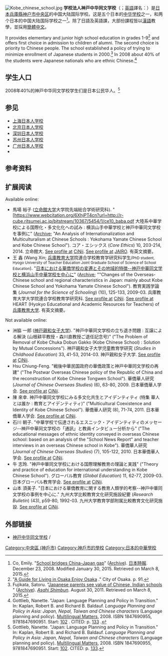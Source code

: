 {{Translating|time=2017-06-03}}
[[File:Kobe_chinese_school.jpg|thumb]]
'''学校法人神戸中华同文学校'''（{{jpn|j=神戸中華同文学校|hg=こうべちゅうかどうぶんがっこう|rm=Kōbe Chūka Dōbun Gakkō}}；[[英語|英語]]譯名：{{lang|en|Kobe Chinese School}}）是[[日本|日本]][[兵庫縣|兵庫縣]][[神户市|神户市]][[中央区_(神户市)|中央区]]的中国大陆国际学校。这是五个日本的[[中华学校|中华学校]]之一，和两个日本的中国大陆国际学校之一<ref name=Japantimes>Co, Emily. "[http://www.japantimes.co.jp/community/2008/12/23/issues/school-bridges-china-japan-gap/#.VPvVqOG56VA School bridges China-Japan gap]" ([http://www.webcitation.org/6Wrqi4lA6 Archive]). [[日本時報|日本時報]]. December 23, 2008. Modified January 30, 2015. Retrieved on March 8, 2015.</ref>。除了日語及英語課，大部份課程皆以[[漢語|漢語]]教學，並採用[[簡體中文|簡體中文]]。 

{{transh}}
It provides elementary and junior high school education in grades 1-9<ref>"[http://www.city.osaka.lg.jp/contents/wdu010/digitalbook/enjoy/eigo/index.html#page=91 A Guide for Living in Osaka Enjoy Osaka] {{webarchive|url=https://web.archive.org/web/20160302084532/http://www.city.osaka.lg.jp/contents/wdu010/digitalbook/enjoy/eigo/index.html |date=2016-03-02 }}." City of Osaka. p. 91.</ref> and offers first choice in admission to children of alumni. The second choice is priority to Chinese people. The school established a policy of trying to minimize enrollment of Japanese students in 2000.<ref name=Fujikata>Fujikata, Satoru. "[http://ajw.asahi.com/article/behind_news/social_affairs/AJ201108298173 Japanese parents see value of Chinese, Indian schools] " ([https://www.webcitation.org/6WrvmY3MT?url=http://ajw.asahi.com/article/behind_news/social_affairs/AJ201108298173 Archive]). ''[[Asahi_Shimbun|Asahi Shimbun]]''. August 30, 2011. Retrieved on March 8, 2015.</ref> In 2008 about 40% of the students were Japanese nationals who are ethnic Chinese.<ref name=Gottliebp102>Gottlieb, Nanette. "Japan: Language Planning and Policy in Transition." In: Kaplan, Robert B. and Richard B. Baldauf. ''Language Planning and Policy in Asia: Japan, Nepal, Taiwan and Chinese characters'' (Language planning and policy). [[Multilingual_Matters|Multilingual Matters]], 2008. ISBN 1847690955, 9781847690951. Start: [https://books.google.com/books?id=dboOAtK3Nv4C&pg=PA102 102] {{Wayback|url=https://books.google.com/books?id=dboOAtK3Nv4C&pg=PA102 |date=20160404142946 }}. CITED: p. [https://books.google.com/books?id=dboOAtK3Nv4C&pg=PA133 133] {{Wayback|url=https://books.google.com/books?id=dboOAtK3Nv4C&pg=PA133 |date=20200729112751 }}.</ref>
{{transf}}

==学生人口==
2008年40%的神戸中华同文学校学生们是日本公民华人。<ref name=Gottliebp102>Gottlieb, Nanette. "Japan: Language Planning and Policy in Transition." In: Kaplan, Robert B. and Richard B. Baldauf. ''Language Planning and Policy in Asia: Japan, Nepal, Taiwan and Chinese characters'' (Language planning and policy). [[Multilingual_Matters|Multilingual Matters]], 2008. ISBN 1847690955, 9781847690951. Start: [https://books.google.com/books?id=dboOAtK3Nv4C&pg=PA102 102]. CITED: p. [https://books.google.com/books?id=dboOAtK3Nv4C&pg=PA133 133].</ref>

==参见==
* [[上海日本人学校|上海日本人学校]]
* [[北京日本人学校|北京日本人学校]]
* [[深圳日本人学校|深圳日本人学校]]
* [[苏州日本人学校|苏州日本人学校]]
* [[广州日本人学校|广州日本人学校]]
* {{link-en|大连日本人学校|Japanese School of Dalian|大连日本人学校}}

==参考资料==
{{Reflist}}

==扩展阅读==
{{ja icon}}


Available online:
* 馬場 裕子 ([[立命館大学|立命館大学]]大学院先端総合学術研究科). "[https://www.webcitation.org/6XhjPT4cn?url=http://r-cube.ritsumei.ac.jp/bitstream/10367/5454/1/ce10_baba.pdf 大陸系中華学校による国際化・多文化化への試み : 横浜山手中華学校と神戸中華同文学校を事例に" ([http://www.webcitation.org/6XhjPT4cn Archive]; "An Analysis of Internationalization and Multiculturalism at Chinese Schools : Yokohama Yamate Chinese School and Kobe Chinese School"). コア・エシックス (''Core Ethics'') 10, 203-214, 2014. 立命館大. [http://ci.nii.ac.jp/naid/110009785501 See profile at] {{Wayback|url=http://ci.nii.ac.jp/naid/110009785501 |date=20150411113524 }} [[CiNii|CiNii]]. [http://jairo.nii.ac.jp/0026/00005184 See profile at] {{Wayback|url=http://jairo.nii.ac.jp/0026/00005184 |date=20150411125318 }} [[JAIRO|JAIRO]]. 有英文摘要。
* 王 鑫 (Wang Xin; [[兵庫教育大学|兵庫教育大学]]院連合学校教育学研究科学生/<small>PhD student, Hyogo University of Teacher Education Joint Graduate School of Science of School Education</small>). "[http://repository.hyogo-u.ac.jp/dspace/bitstream/10132/2566/3/AA114330270100012.pdf 日本における華僑学校の変遷とその地域的特徴--神戸中華同文学校と横浜山手中華学校を中心に]" ([http://www.webcitation.org/6Xhko3rfy Archive]; ""Changes of the Overseas-Chinese school and regional characteristics in Japan: mainly about Kobe Chinese School and Yokohama Yamate Chinese School"). 教育実践学論集 (''Journal for the Science of Schooling'') (10), 125-133, 2009-03. 兵庫教育大学大学院連合学校教育学研究科. [http://ci.nii.ac.jp/naid/40016642995/en/ See profile at] {{Wayback|url=http://ci.nii.ac.jp/naid/40016642995/en/ |date=20150411095739 }} [[CiNii|CiNii]]. [http://repository.hyogo-u.ac.jp/dspace/handle/10132/2566 See profile at] {{Wayback|url=http://repository.hyogo-u.ac.jp/dspace/handle/10132/2566 |date=20190812033602 }} HEART (Hyokyo Educational and Academic Resources for Teachers) of [[兵庫教育大学|兵庫教育大学]]. 有英文摘要。

Not available online:
* 洲脇 一郎 ([[神戸親和女子大学|神戸親和女子大学]]). "神戸中華同文学校の立ち退き問題 : 互譲による解決 (山根耕平教授・森川直教授ご退任記念号)" ("The Problem of Removal of Kobe Chuka Dobun Gakko (Kobe Chinese School) : Solution by Mutual Concessions"). 神戸親和女子大学児童教育学研究 (''Studies in Childhood Education'') 33, 41-53, 2014-03. 神戸親和女子大学. [http://ci.nii.ac.jp/naid/110009831912 See profile at] {{Wayback|url=http://ci.nii.ac.jp/naid/110009831912 |date=20150411113237 }} [[CiNii|CiNii]].
* Hsu Chiung-Feng. "戦後中華民国政府の華僑政策と神戸中華同文学校の再建" ("The Postwar Overseas Chinese policy of the Republic of China and the reconstruction of Kobe Chinese Tongwen School"). 華僑華人研究 (''Journal of Chinese Overseas Studies'') (6), 63-80, 2009. 日本華僑華人学会. [http://ci.nii.ac.jp/naid/40016939774 See profile at] {{Wayback|url=http://ci.nii.ac.jp/naid/40016939774 |date=20150411112518 }} [[CiNii|CiNii]].
* 陳 來幸. 神戸中華同文学校にみる多文化共生とアイデンティティ (特集 華人とは誰か : 教育とアイデンティティ)" ("Multicultural Coexistence and Identity of Kobe Chinese School"). 華僑華人研究 (8), 71-74, 2011. 日本華僑華人学会. [http://ci.nii.ac.jp/naid/40019327169 See profile at] {{Wayback|url=http://ci.nii.ac.jp/naid/40019327169 |date=20150411113811 }} [[CiNii|CiNii]].
* 石川 朝子. "中華学校で伝達されるエスニック・アイデンティティのメッセージ--神戸中華同文学校の「通訊」と教員インタビュー分析から" ("The educational messages of ethnic identity conveyed in overseas Chinese school: based on an analysis of the "School News Report" and teacher interviews in an overseas Chinese school in Kobe"). 華僑華人研究 (''Journal of Chinese Overseas Studies'') (7), 105-122, 2010. 日本華僑華人学会. [http://ci.nii.ac.jp/naid/40018282678 See profile at] {{Wayback|url=http://ci.nii.ac.jp/naid/40018282678 |date=20150411125424 }} [[CiNii|CiNii]].
* 牛 志玲. "神戸中華同文学校における国際理解教育の理論と実践" ("Theory and practice of education for international understanding in Kobe Chinese School"). グローバル教育 (''Global Education'') 11, 62-77, 2009-03. 日本グローバル教育学会. [http://ci.nii.ac.jp/naid/40016795960/en/ See profile at] {{Wayback|url=http://ci.nii.ac.jp/naid/40016795960/en/ |date=20150411113423 }} [[CiNii|CiNii]].
* 山本 須美子. "日本における華僑教育に関する教育人類学的考察--神戸中華同文学校の事例を中心に." 九州大学比較教育文化研究施設紀要 (''Research Bulletin'') (43), p59-80, 1992-03. 九州大学教育学部附属比較教育文化研究施設. [http://ci.nii.ac.jp/naid/40000670417/en/ See profile at] {{Wayback|url=http://ci.nii.ac.jp/naid/40000670417/en/ |date=20150411112413 }} [[CiNii|CiNii]].

==外部链接==
* [http://www.tongwen.ed.jp/ 神戸中华同文学校] {{Wayback|url=http://www.tongwen.ed.jp/ |date=20150402135001 }} {{zh-cn icon}}/{{ja icon}}
{{日本的中華學校}}
[[Category:中央區_(神戶市)|Category:中央區 (神戶市)]]
[[Category:神戶市的學校|Category:神戶市的學校]]
[[Category:日本的中華學校|Category:日本的中華學校]]